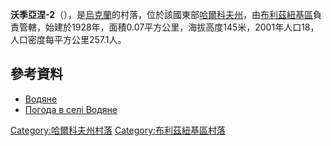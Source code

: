 {{coord|48|43|47|N|36|24|35|E|scale:100000_region:UA|display=title}}

'''沃季亞涅-2'''（{{lang-uk|Водяне-2}}），是[[烏克蘭|烏克蘭]]的村落，位於該國東部[[哈爾科夫州|哈爾科夫州]]，由[[布利茲紐基區|布利茲紐基區]]負責管轄，始建於1928年，面積0.07平方公里，海拔高度145米，2001年人口18，人口密度每平方公里257.1人。

==參考資料==
* [http://gska2.rada.gov.ua/pls/z7502/A005?rdat1=10.08.2008&rf7571=32290 Водяне]{{dead link|date=2018年3月 |bot=InternetArchiveBot |fix-attempted=yes }}
* [http://weather.in.ua/ua/har'kovskaja/4266 Погода в селі Водяне] {{Wayback|url=http://weather.in.ua/ua/har%27kovskaja/4266 |date=20210119150300 }}

{{DEFAULTSORT:Водяне}}
[[Category:哈爾科夫州村落|Category:哈爾科夫州村落]]
[[Category:布利茲紐基區村落|Category:布利茲紐基區村落]]


{{Kharkiv-geo-stub}}